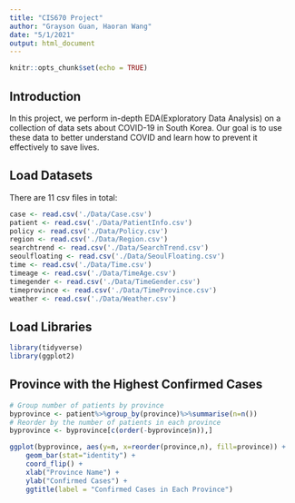 ```yaml
---
title: "CIS670 Project"
author: "Grayson Guan, Haoran Wang"
date: "5/1/2021"
output: html_document
---
```


```r
knitr::opts_chunk$set(echo = TRUE)
```

## Introduction

In this project, we perform in-depth EDA(Exploratory Data Analysis) on a collection of data sets about COVID-19 in South Korea. Our goal is to use these data to better understand COVID and learn how to prevent it effectively to save lives.

## Load Datasets

There are 11 csv files in total:

```r
case <- read.csv('./Data/Case.csv')
patient <- read.csv('./Data/PatientInfo.csv')
policy <- read.csv('./Data/Policy.csv')
region <- read.csv('./Data/Region.csv')
searchtrend <- read.csv('./Data/SearchTrend.csv')
seoulfloating <- read.csv('./Data/SeoulFloating.csv')
time <- read.csv('./Data/Time.csv')
timeage <- read.csv('./Data/TimeAge.csv')
timegender <- read.csv('./Data/TimeGender.csv')
timeprovince <- read.csv('./Data/TimeProvince.csv')
weather <- read.csv('./Data/Weather.csv')
```

## Load Libraries

```r
library(tidyverse)
library(ggplot2)
```

## Province with the Highest Confirmed Cases

```r
# Group number of patients by province
byprovince <- patient%>%group_by(province)%>%summarise(n=n())
# Reorder by the number of patients in each province
byprovince <- byprovince[c(order(-byprovince$n)),]

ggplot(byprovince, aes(y=n, x=reorder(province,n), fill=province)) +
    geom_bar(stat="identity") +
    coord_flip() +
    xlab("Province Name") +
    ylab("Confirmed Cases") +
    ggtitle(label = "Confirmed Cases in Each Province")
```
